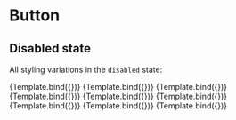 

<Meta title="Components/Button/Disabled" component={Button} />


# Button

## Disabled state

All styling variations in the `disabled` state:

<Canvas>
  <Story name="Default" args={{ children: 'Disbaled primary button' }}>
    {Template.bind({})}
  </Story>
  <Story
    name="Primary"
    args={{ variant: 'primary', children: 'Disbaled primary button' }}
  >
    {Template.bind({})}
  </Story>
  <Story
    name="Secondary"
    args={{ variant: 'secondary', children: 'Disbaled secondary button' }}
  >
    {Template.bind({})}
  </Story>
  <Story
    name="Danger"
    args={{ variant: 'danger', children: 'Disbaled danger button' }}
  >
    {Template.bind({})}
  </Story>
  <Story
    name="Light"
    args={{ variant: 'light', children: 'Disbaled light button' }}
  >
    {Template.bind({})}
  </Story>
  <Story
    name="Link"
    args={{ variant: 'link', children: 'Disbaled link button' }}
  >
    {Template.bind({})}
  </Story>
  <Story
    name="Success"
    args={{ variant: 'success', children: 'Disbaled success button' }}
  >
    {Template.bind({})}
  </Story>
  <Story
    name="Warning"
    args={{ variant: 'warning', children: 'Disbaled warning button' }}
  >
    {Template.bind({})}
  </Story>
  <Story
    name="Info"
    args={{ variant: 'info', children: 'Disbaled info button' }}
  >
    {Template.bind({})}
  </Story>
</Canvas>
